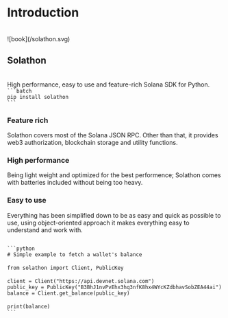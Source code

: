
# Introduction
<br/>

<div style={{float: "left", margin: "20px 0 0 0", width: "70px"}}>
    ![book](/solathon.svg)
</div>
<h2 style={{
        background: "-webkit-linear-gradient(45deg, #ED7BFF, #0085FF)",
        WebkitBackgroundClip: "text",
        WebkitTextFillColor: "transparent",
        width: "160px",
        marginLeft: "90px",
        }}>Solathon</h2>

<br/>
High performance, easy to use and feature-rich Solana SDK for Python. 


<Code>
```batch 
pip install solathon
```
</Code>

### Feature rich
Solathon covers most of the Solana JSON RPC. Other than that, it provides web3 authorization, blockchain storage and utility functions.

### High performance
Being light weight and optimized for the best performence; Solathon comes with batteries included without being too heavy.

### Easy to use
Everything has been simplified down to be as easy and quick as possible to use, using object-oriented approach it makes everything easy to understand and work with.

<Code>
```python 
# Simple example to fetch a wallet's balance
ㅤ
from solathon import Client, PublicKey
ㅤ
client = Client("https://api.devnet.solana.com")
public_key = PublicKey("B3BhJ1nvPvEhx3hq3nfK8hx4WYcKZdbhavSobZEA44ai")
balance = Client.get_balance(public_key)
ㅤ
print(balance)
```
</Code>